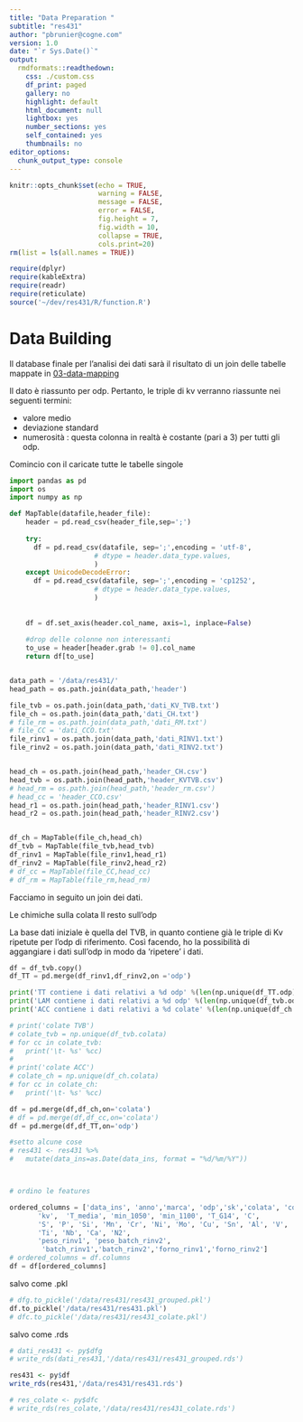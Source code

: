 ```yaml
---
title: "Data Preparation "
subtitle: "res431"
author: "pbrunier@cogne.com"
version: 1.0 
date: "`r Sys.Date()`"
output:
  rmdformats::readthedown:
    css: ./custom.css
    df_print: paged
    gallery: no
    highlight: default
    html_document: null
    lightbox: yes
    number_sections: yes
    self_contained: yes
    thumbnails: no
editor_options:
  chunk_output_type: console
---
```


```r
knitr::opts_chunk$set(echo = TRUE,
                      warning = FALSE,
                      message = FALSE,
                      error = FALSE,
                      fig.height = 7,
                      fig.width = 10,
                      collapse = TRUE,
                      cols.print=20)
rm(list = ls(all.names = TRUE))

require(dplyr)
require(kableExtra)
require(readr)
require(reticulate)
source('~/dev/res431/R/function.R')
```

# Data Building 

Il database finale per l'analisi dei dati sarà il risultato di un join delle tabelle mappate in [03-data-mapping](./03-data-mapping.html)

Il dato è riassunto per odp. Pertanto, le triple di kv verranno riassunte nei seguenti termini:

+ valore medio
+ deviazione standard
+ numerosità : questa colonna in realtà è costante (pari a 3) per tutti gli odp.

Comincio con il caricate tutte le tabelle singole

```python
import pandas as pd
import os 
import numpy as np

def MapTable(datafile,header_file):
    header = pd.read_csv(header_file,sep=';')
    
    try:
      df = pd.read_csv(datafile, sep=';',encoding = 'utf-8',
                     # dtype = header.data_type.values,
                     )
    except UnicodeDecodeError:
      df = pd.read_csv(datafile, sep=';',encoding = 'cp1252',
                     # dtype = header.data_type.values,
                     )
      
    
    df = df.set_axis(header.col_name, axis=1, inplace=False)
    
    #drop delle colonne non interessanti
    to_use = header[header.grab != 0].col_name
    return df[to_use]


data_path = '/data/res431/'
head_path = os.path.join(data_path,'header')

file_tvb = os.path.join(data_path,'dati_KV_TVB.txt')
file_ch = os.path.join(data_path,'dati_CH.txt')
# file_rm = os.path.join(data_path,'dati_RM.txt')
# file_CC = 'dati_CCO.txt'
file_rinv1 = os.path.join(data_path,'dati_RINV1.txt')
file_rinv2 = os.path.join(data_path,'dati_RINV2.txt')


head_ch = os.path.join(head_path,'header_CH.csv')
head_tvb = os.path.join(head_path,'header_KVTVB.csv')
# head_rm = os.path.join(head_path,'header_rm.csv')
# head_cc = 'header_CCO.csv'
head_r1 = os.path.join(head_path,'header_RINV1.csv')
head_r2 = os.path.join(head_path,'header_RINV2.csv')


df_ch = MapTable(file_ch,head_ch)
df_tvb = MapTable(file_tvb,head_tvb)
df_rinv1 = MapTable(file_rinv1,head_r1)
df_rinv2 = MapTable(file_rinv2,head_r2)
# df_cc = MapTable(file_CC,head_cc)
# df_rm = MapTable(file_rm,head_rm)


```

Facciamo in seguito un join dei dati. 

Le chimiche sulla colata
Il resto sull'odp

La base dati iniziale è quella del TVB, in quanto contiene già le triple di Kv ripetute per l'odp di riferimento. Così facendo, ho la possibilità di aggangiare i dati sull'odp in modo da 'ripetere' i dati.

```python
df = df_tvb.copy()
df_TT = pd.merge(df_rinv1,df_rinv2,on ='odp')

print('TT contiene i dati relativi a %d odp' %(len(np.unique(df_TT.odp)))
print('LAM contiene i dati relativi a %d odp' %(len(np.unique(df_tvb.odp))))
print('ACC contiene i dati relativi a %d colate' %(len(np.unique(df_ch.colata)))

# print('colate TVB')
# colate_tvb = np.unique(df_tvb.colata)
# for cc in colate_tvb:
#   print('\t- %s' %cc)
#   
# print('colate ACC')
# colate_ch = np.unique(df_ch.colata)
# for cc in colate_ch:
#   print('\t- %s' %cc)

df = pd.merge(df,df_ch,on='colata')
# df = pd.merge(df,df_cc,on='colata')
df = pd.merge(df,df_TT,on='odp')

#setto alcune cose
# res431 <- res431 %>%
#   mutate(data_ins=as.Date(data_ins, format = "%d/%m/%Y"))



# ordino le features

ordered_columns = ['data_ins', 'anno','marca', 'odp','sk','colata', 'colata_aod',
       'kv',  'T_media', 'min_1050', 'min_1100', 'T_G14', 'C',
       'S', 'P', 'Si', 'Mn', 'Cr', 'Ni', 'Mo', 'Cu', 'Sn', 'Al', 'V', 'Co',
       'Ti', 'Nb', 'Ca', 'N2',
       'peso_rinv1', 'peso_batch_rinv2',
        'batch_rinv1','batch_rinv2','forno_rinv1','forno_rinv2']
# ordered_columns = df.columns
df = df[ordered_columns]

```
<!-- ordino le colonne -->

<!-- ```{python grouped_by_triple} -->

<!-- dfg = df.groupby('odp').mean() -->
<!-- dfg['kv_std'] = df.groupby('odp').std().kv_valori -->
<!-- dfg['kv_N'] = df.groupby('odp').count().colata -->
<!-- dfg = dfg.reset_index() -->

<!-- ordered_cols = ['kv_valori', -->
<!--        'temp_media','temp_sup', 'temp_inf', 'min_over_1050', 'min_over_1100', -->
<!--        'C', 'S', 'P','Si', 'Mn', 'Cr', 'Ni', 'Mo', 'Cu', 'Sn', 'Al', 'V', -->
<!--        'Co', 'Ti', 'Nb','Ca', 'N2', -->
<!--        'PA', 'Cr_eq', 'Ni_eq', 'Cr_eq_over_Ni_eq', -->
<!--        'peso_rinv1','peso_batch_rinv2','T_pirG14'] -->

<!-- # salvo il file -->
<!-- dfg = dfg[ordered_cols] -->



<!-- ``` -->
<!-- raggruppo per colata -->
<!-- ```{python df_colate} -->

<!-- dfc = df.groupby('colata').mean() -->

<!-- dfc['kv_stddev'] = df.groupby('colata').std().kv_valori -->
<!-- dfc['kv_ncount'] = df.groupby('colata').count().kv_valori -->


<!-- ``` -->

salvo come .pkl 

```python
# dfg.to_pickle('/data/res431/res431_grouped.pkl')
df.to_pickle('/data/res431/res431.pkl')
# dfc.to_pickle('/data/res431/res431_colate.pkl')

```

salvo come .rds

```r
# dati_res431 <- py$dfg
# write_rds(dati_res431,'/data/res431/res431_grouped.rds')

res431 <- py$df
write_rds(res431,'/data/res431/res431.rds')

# res_colate <- py$dfc
# write_rds(res_colate,'/data/res431/res431_colate.rds')

```
